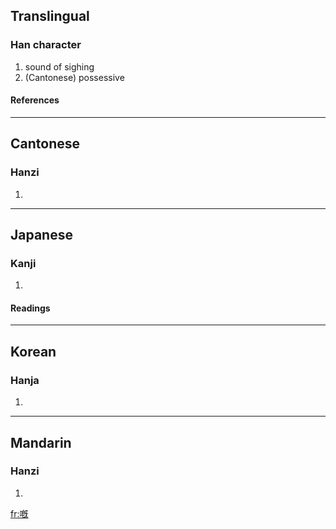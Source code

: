 ==Translingual==
===Han character===
{{Han char|rn=30|rad=口|as=11|sn=14|four=|canj=口日戈山 (RAIU), 口竹心山 (RHPU)}}
# sound of sighing
# (Cantonese) possessive
====References====
{{Han ref|kx=0204.430|dkj=04170|dj=0427.200|hdz=10662.090|uh=5605|ud=22021}}
----
==Cantonese==
===Hanzi===
{{yue-hanzi|jyut=|y=ge3, koi3}}
# {{defn|Cantonese}}
----
==Japanese==
===Kanji===
{{ja-kanji|grade=|rs=口11}}
# {{defn|Japanese}} 
====Readings====
{{ja-readings|on=[[かい]] (kai), [[がい]] (gai)|kun=[[なげく]] (nageku)}}
----
==Korean==
===Hanja===
{{ko-hanja|hangeul=개|rv=gae|mr=kae}}
# {{defn|Korean}}
----
==Mandarin==
===Hanzi===
{{cmn-hanzi|pin=[[kài]] (kai4)|wg=k'ai<sup>4</sup>}}
# {{defn|Mandarin}}

[[fr:嘅]]